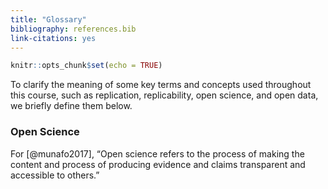 ```yaml
---
title: "Glossary"
bibliography: references.bib
link-citations: yes
---
```


```r
knitr::opts_chunk$set(echo = TRUE)
```

To clarify the meaning of some key terms and concepts used throughout this course, such as replication, replicability, open science, and open data, we briefly define them below.

### Open Science

For [@munafo2017], "Open science refers to the process of making the content and process of producing evidence and claims transparent and accessible to others." 

